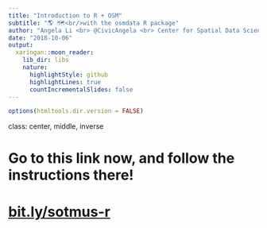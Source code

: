 ```yaml
---
title: "Introduction to R + OSM"
subtitle: "🌎 🗺<br/>with the osmdata R package"
author: "Angela Li <br> @CivicAngela <br> Center for Spatial Data Science, UChicago" 
date: "2018-10-06"
output:
  xaringan::moon_reader:
    lib_dir: libs
    nature:
      highlightStyle: github
      highlightLines: true
      countIncrementalSlides: false
---
```


```r
options(htmltools.dir.version = FALSE)
```

class: center, middle, inverse

# Go to this link now, and follow the instructions there!

# [bit.ly/sotmus-r](https://bit.ly/sotmus-r)


